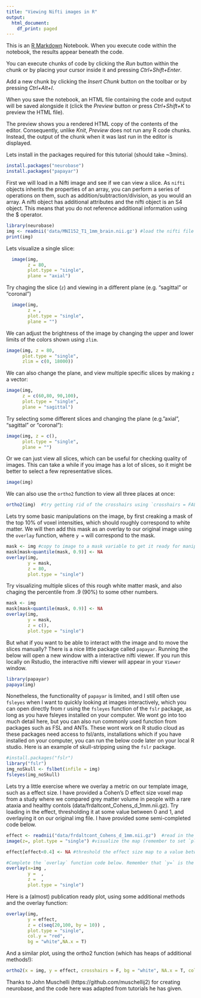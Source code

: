 ```yaml
---
title: "Viewing Nifti images in R"
output:
  html_document:
    df_print: paged
---
```


This is an [R Markdown](http://rmarkdown.rstudio.com) Notebook. When you execute code within the notebook, the results appear beneath the code. 

You can execute chunks of code by clicking the *Run* button within the chunk or by placing your cursor inside it and pressing *Ctrl+Shift+Enter*. 

Add a new chunk by clicking the *Insert Chunk* button on the toolbar or by pressing *Ctrl+Alt+I*.

When you save the notebook, an HTML file containing the code and output will be saved alongside it (click the *Preview* button or press *Ctrl+Shift+K* to preview the HTML file).

The preview shows you a rendered HTML copy of the contents of the editor. Consequently, unlike *Knit*, *Preview* does not run any R code chunks. Instead, the output of the chunk when it was last run in the editor is displayed.

Lets install in the packages required for this tutorial (should take ~3mins).

```r
install.packages("neurobase")
install.packages("papayar")
```


First we will load in a Nifti image and see if we can view a slice. As `nifti` objects inherits the properties of an array, you can perform a series of operations on them, such as addition/subtraction/division, as you would an array. A nifti object has additional attributes and the nifti object is an S4 object. This means that you do not reference additional information using the $ operator.

```r
library(neurobase)
img <- readnii('data/MNI152_T1_1mm_brain.nii.gz') #load the nifti file into R
print(img)

```


Lets visualize a single slice:
```r
  image(img, 
        z = 80, 
        plot.type = "single", 
        plane = "axial")
```

Try chaging the slice (`z`) and viewing in a different plane (e.g. "sagittal" or "coronal")
```r
  image(img, 
        z = , 
        plot.type = "single", 
        plane = "")
```


We can adjust the brightness of the image by changing the upper and lower limits of the colors shown using `zlim`. 

```r
image(img, z = 80, 
      plot.type = "single", 
      zlim = c(0, 18000))
```

We can also change the plane, and view multiple specific slices by making `z` a vector:

```r
image(img, 
      z = c(60,80, 90,100),
      plot.type = "single", 
      plane = "sagittal")
```


Try selecting some different slices and changing the plane (e.g."axial", "sagittal" or "coronal"):

```r
image(img, z = c(),
      plot.type = "single", 
      plane = "")
```



Or we can just view all slices, which can be useful for checking quality of images. This can take a while if you image has a lot of slices, so it might be better to select a few representative slices.


```r
image(img)
```


We can also use the `ortho2` function to view all three places at once:
```r
ortho2(img)  #try getting rid of the crosshairs using `crosshairs = FALSE`
```

Lets try some basic manipulations on the image, by first creaking a mask of the top 10% of voxel intensities, which should roughly correspond to white matter. We will then add this mask as an overlay to our original image using the `overlay` function, where `y =` will correspond to the mask.
```r
mask <- img #copy to image to a mask variable to get it ready for manipulation
mask[mask<quantile(mask, 0.9)] <- NA
overlay(img, 
        y = mask, 
        z = 80, 
        plot.type = "single")
```

Try visualizing multiple slices of this rough white matter mask, and also chaging the percentile from .9 (90%) to some other numbers.
```r
mask <- img
mask[mask<quantile(mask, 0.9)] <- NA
overlay(img, 
        y = mask, 
        z = c(), 
        plot.type = "single")
```


But what if you want to be able to interact with the image and to move the slices manually? There is a nice little package called `papayar`. Running the below will open a new window with a interactive nifti viewer. If you run this locally on Rstudio, the interactive nifti viewer will appear in your `Viewer` window. 

```r
library(papayar)
papaya(img)
```

Nonetheless, the functionality of  `papayar` is limited, and I still often use `fsleyes` when I want to quickly looking at images interactively, which you can open directly from r using the `fsleyes` function of the `fslr` package, as long as you have fsleyes installed on your computer. We wont go into too much detail here, but you can also run commonly used function from packages such as FSL and ANTs. These wont work on R studio cloud as these packages need access to fsl/ants, installations which if you have installed on your computer, you can run the below code later on your local R studio. Here is an example of skull-stripping using the `fslr` package. 

```r
#install.packages("fslr") 
library("fslr")
img_noSkull <- fslbet(infile = img)
fsleyes(img_noSkull)
```


Lets try a little exercise where we overlay a metric on our template image, such as a effect size. I have provided a Cohen's D effect size voxel map from a study where we compared grey matter volume in people with a rare ataxia and healthy contols (data/frdaltcont_Cohens_d_1mm.nii.gz). Try loading in the effect, thresholding it at some value between 0 and 1, and overlaying it on our original img file. I have provided some semi-completed code below.

```r

effect <- readnii("data/frdaltcont_Cohens_d_1mm.nii.gz")  #read in the effect size map
image(z=, plot.type = "single") #visualize the map (remember to set `plot.type = "single" and select a slice using `z=`, or all slices will be visualized!)

effect[effect<0.4] <- NA #threshold the effect size map to a value between 0 and 1.. maybe we only want to see the strong effects greater than .8.

#Complete the `overlay` function code below. Remember that `y=` is the overlay and `z=` is the slice or slices you want to visualize. 
overlay(x=img , 
        y =  , 
        z =  , 
        plot.type = "single")

```


Here is a (almost) publication ready plot, using some additional methods and the overlay function:

```r
overlay(img, 
        y = effect, 
        z = c(seq(20,100, by = 10)) ,
        plot.type = "single", 
        col.y = "red", 
        bg = "white",NA.x = T)

```


And a similar plot, using the ortho2 function (which has heaps of additional methods!):
```r
ortho2(x = img, y = effect, crosshairs = F, bg = "white", NA.x = T, col.y  = hotmetal())
```



Thanks to John Muschelli (https://github.com/muschellij2) for creating neurobase, and the code here was adapted from tutorials he has given. 